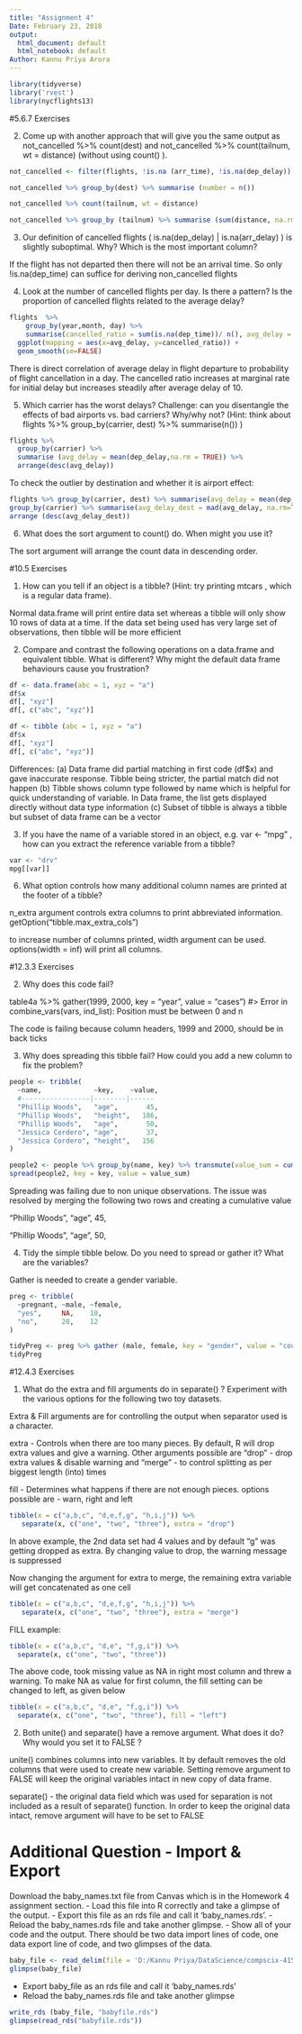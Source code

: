```yaml
---
title: "Assignment 4"
Date: February 23, 2018
output:
  html_document: default
  html_notebook: default
Author: Kannu Priya Arora
---
```


```r
library(tidyverse)
library('rvest')
library(nycflights13)
```

#5.6.7 Exercises

2.  Come up with another approach that will give you the same output as  not_cancelled %>% count(dest)  and  not_cancelled %>% count(tailnum, wt = distance)  (without using  count() ).

```r
not_cancelled <- filter(flights, !is.na (arr_time), !is.na(dep_delay))

not_cancelled %>% group_by(dest) %>% summarise (number = n())
```

```r
not_cancelled %>% count(tailnum, wt = distance)

not_cancelled %>% group_by (tailnum) %>% summarise (sum(distance, na.rm = TRUE))
```


3.  Our definition of cancelled flights ( is.na(dep_delay) | is.na(arr_delay)  ) is slightly suboptimal. Why? Which is the most important column?

If the flight has not departed then there will not be an arrival time. So only !is.na(dep_time) can suffice for deriving non_cancelled flights

4.  Look at the number of cancelled flights per day. Is there a pattern? Is the proportion of cancelled flights related to the average delay?

```r

flights  %>% 
    group_by(year,month, day) %>%
    summarise(cancelled_ratio = sum(is.na(dep_time))/ n(), avg_delay = mean(dep_delay, na.rm = TRUE)) %>%
  ggplot(mapping = aes(x=avg_delay, y=cancelled_ratio)) +
  geom_smooth(se=FALSE)
```

There is direct correlation of average delay in flight departure to probability of flight cancellation in a day. The cancelled ratio increases at marginal rate for initial delay but increases steadily after average delay of 10. 

5.  Which carrier has the worst delays? Challenge: can you disentangle the effects of bad airports vs. bad carriers? Why/why not? (Hint: think about  flights %>% group_by(carrier, dest) %>% summarise(n()) )


```r
flights %>%
  group_by(carrier) %>%
  summarise (avg_delay = mean(dep_delay,na.rm = TRUE)) %>%
  arrange(desc(avg_delay))

```

To check the outlier by destination and whether it is airport effect:

```r
flights %>% group_by(carrier, dest) %>% summarise(avg_delay = mean(dep_delay, na.rm=TRUE)) %>%
group_by(carrier) %>% summarise(avg_delay_dest = mad(avg_delay, na.rm=TRUE)) %>%
arrange (desc(avg_delay_dest))

```


6. What does the  sort  argument to  count()  do. When might you use it?

The sort argument will arrange the count data in descending order. 


#10.5 Exercises

1.  How can you tell if an object is a tibble? (Hint: try printing  mtcars , which is a regular data frame).

Normal data.frame will print entire data set whereas a tibble will only show 10 rows of data at a time. If the data set being used has very large set of observations, then tibble will be more efficient

2.  Compare and contrast the following operations on a  data.frame  and equivalent tibble. What is different? Why might the default data frame behaviours cause you frustration?


```r
df <- data.frame(abc = 1, xyz = "a")
df$x
df[, "xyz"]
df[, c("abc", "xyz")]
```

```r
df <- tibble (abc = 1, xyz = "a")
df$x
df[, "xyz"]
df[, c("abc", "xyz")]
```

Differences:
(a) Data frame did partial matching in first code (df$x) and gave inaccurate response. Tibble being stricter, the partial match did not happen
(b) Tibble shows column type followed by name which is helpful for quick understanding of variable. In Data frame, the list gets displayed directly without data type information
(c) Subset of tibble is always a tibble but subset of data frame can be a vector


3.  If you have the name of a variable stored in an object, e.g.  var <- "mpg" , how can you extract the reference variable from a tibble?


```r
var <- "drv"
mpg[[var]]
```


6.  What option controls how many additional column names are printed at the footer of a tibble?

n_extra argument controls extra columns to print abbreviated information. 
getOption("tibble.max_extra_cols")

to increase number of columns printed, width argument can be used. options(width = inf) will print all columns.


#12.3.3 Exercises

2.  Why does this code fail?

table4a %>% 
  gather(1999, 2000, key = "year", value = "cases")
#> Error in combine_vars(vars, ind_list): Position must be between 0 and n

The code is failing because column headers, 1999 and 2000, should be in back ticks

3.  Why does spreading this tibble fail? How could you add a new column to fix the problem?

```r
people <- tribble(
  ~name,             ~key,    ~value,
  #-----------------|--------|------
  "Phillip Woods",   "age",       45,
  "Phillip Woods",   "height",   186,
  "Phillip Woods",   "age",       50,
  "Jessica Cordero", "age",       37,
  "Jessica Cordero", "height",   156
)

people2 <- people %>% group_by(name, key) %>% transmute(value_sum = cumsum(value)) %>% filter(value_sum != 45)
spread(people2, key = key, value = value_sum)
```


Spreading was failing due to non unique observations. The issue was resolved by merging the following two rows and creating a cumulative value

  "Phillip Woods",   "age",       45,
  
  "Phillip Woods",   "age",       50,
  

4.  Tidy the simple tibble below. Do you need to spread or gather it? What are the variables?

Gather is needed to create a gender variable.

```r
preg <- tribble(
  ~pregnant, ~male, ~female,
  "yes",     NA,    10,
  "no",      20,    12
)

tidyPreg <- preg %>% gather (male, female, key = "gender", value = "count")
tidyPreg
```

#12.4.3 Exercises

1.  What do the  extra  and  fill  arguments do in  separate() ? Experiment with the various options for the following two toy datasets.

Extra & Fill arguments are for controlling the output when separator used is a character. 

extra - Controls when there are too many pieces. By default, R will drop extra values and give a warning. Other arguments possible are "drop" - drop extra values & disable warning and "merge" - to control splitting as per biggest length (into) times

fill - Determines what happens if there are not enough pieces. options possible are - warn, right and left

```r
tibble(x = c("a,b,c", "d,e,f,g", "h,i,j")) %>%
   separate(x, c("one", "two", "three"), extra = "drop")
```

In above example, the 2nd data set had 4 values and by default "g" was getting dropped as extra. By changing value to drop, the warning message is suppressed

Now changing the argument for extra to merge, the remaining extra variable will get concatenated as one cell

```r
tibble(x = c("a,b,c", "d,e,f,g", "h,i,j")) %>%
   separate(x, c("one", "two", "three"), extra = "merge")
```


FILL example:

```r
tibble(x = c("a,b,c", "d,e", "f,g,i")) %>% 
  separate(x, c("one", "two", "three"))
```

The above code, took missing value as NA in right most column and threw a warning. To make NA as value for first column, the fill setting can be changed to left, as given below

```r
tibble(x = c("a,b,c", "d,e", "f,g,i")) %>% 
  separate(x, c("one", "two", "three"), fill = "left")
```

2.  Both  unite()  and  separate()  have a  remove  argument. What does it do? Why would you set it to  FALSE ?

unite() combines columns into new variables. It by default removes the old columns that were used to create new variable. Setting remove argument to FALSE will keep the original variables intact in new copy of data frame.

separate() - the original data field which was used for separation is not included as a result of separate() function. In order to keep the original data intact, remove argument will have to be set to FALSE


# Additional Question - Import & Export

Download the baby_names.txt file from Canvas which is in the Homework 4 assignment section.
-   Load this file into R correctly and take a glimpse of the output.
-   Export this file as an rds file and call it ‘baby_names.rds’.
-   Reload the baby_names.rds file and take another glimpse.
-   Show all of your code and the output. There should be two data import lines of code, one data export line of code, and two glimpses of the data.
 
 
```r
baby_file <- read_delim(file = 'D:/Kannu Priya/DataScience/compscix-415-2-assignments/baby_names.txt', "|")
glimpse(baby_file)
```


- Export baby_file as an rds file and call it ‘baby_names.rds’
- Reload the baby_names.rds file and take another glimpse

```r
write_rds (baby_file, "babyfile.rds")
glimpse(read_rds("babyfile.rds"))

```

